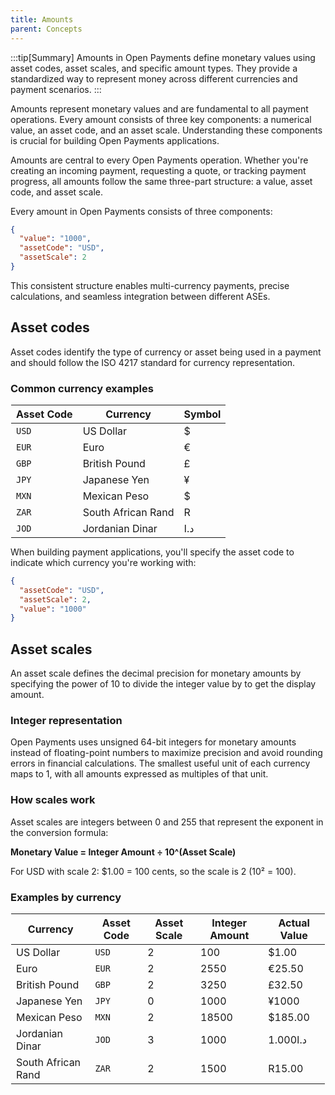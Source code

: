 ```yaml
---
title: Amounts
parent: Concepts
---
```



:::tip[Summary]
Amounts in Open Payments define monetary values using asset codes, asset scales, and specific amount types. They provide a standardized way to represent money across different currencies and payment scenarios.
:::

Amounts represent monetary values and are fundamental to all payment operations. Every amount consists of three key components: a numerical value, an asset code, and an asset scale. Understanding these components is crucial for building Open Payments applications.

Amounts are central to every Open Payments operation. Whether you're creating an incoming payment, requesting a quote, or tracking payment progress, all amounts follow the same three-part structure: a value, asset code, and asset scale.

Every amount in Open Payments consists of three components:

```json
{
  "value": "1000",
  "assetCode": "USD",
  "assetScale": 2
}
```

This consistent structure enables multi-currency payments, precise calculations, and seamless integration between different <Tooltip content="Account servicing entity">ASEs</Tooltip>.

## Asset codes

Asset codes identify the type of currency or asset being used in a payment and should follow the <LinkOut href='https://en.wikipedia.org/wiki/ISO_4217'>ISO 4217</LinkOut> standard for currency representation.

### Common currency examples

<table style='width: auto; margin: 1;'>
  <thead>
    <tr>
      <th>Asset Code</th>
      <th>Currency</th>
      <th>Symbol</th>
    </tr>
  </thead>
  <tbody>
    <tr>
      <td>
        <code>USD</code>
      </td>
      <td>US Dollar</td>
      <td>$</td>
    </tr>
    <tr>
      <td>
        <code>EUR</code>
      </td>
      <td>Euro</td>
      <td>€</td>
    </tr>
    <tr>
      <td>
        <code>GBP</code>
      </td>
      <td>British Pound</td>
      <td>£</td>
    </tr>
    <tr>
      <td>
        <code>JPY</code>
      </td>
      <td>Japanese Yen</td>
      <td>¥</td>
    </tr>
    <tr>
      <td>
        <code>MXN</code>
      </td>
      <td>Mexican Peso</td>
      <td>$</td>
    </tr>
    <tr>
      <td>
        <code>ZAR</code>
      </td>
      <td>South African Rand</td>
      <td>R</td>
    </tr>
    <tr>
      <td>
        <code>JOD</code>
      </td>
      <td>Jordanian Dinar</td>
      <td>د.ا</td>
    </tr>
  </tbody>
</table>

When building payment applications, you'll specify the asset code to indicate which currency you're working with:

```json
{
  "assetCode": "USD",
  "assetScale": 2,
  "value": "1000"
}
```

## Asset scales

An asset scale defines the decimal precision for monetary amounts by specifying the power of 10 to divide the integer value by to get the display amount.

### Integer representation

Open Payments uses unsigned 64-bit integers for monetary amounts instead of floating-point numbers to maximize precision and avoid rounding errors in financial calculations. The smallest useful unit of each currency maps to 1, with all amounts expressed as multiples of that unit.

### How scales work

Asset scales are integers between 0 and 255 that represent the exponent in the conversion formula:

**Monetary Value = Integer Amount ÷ 10^(Asset Scale)**

For USD with scale 2: $1.00 = 100 cents, so the scale is 2 (10² = 100).

### Examples by currency

<table style='width: auto; margin: 1;'>
  <thead>
    <tr>
      <th>Currency</th>
      <th>Asset Code</th>
      <th>Asset Scale</th>
      <th>Integer Amount</th>
      <th>Actual Value</th>
    </tr>
  </thead>
  <tbody>
    <tr>
      <td>US Dollar</td>
      <td>
        <code>USD</code>
      </td>
      <td>2</td>
      <td>100</td>
      <td>$1.00</td>
    </tr>
    <tr>
      <td>Euro</td>
      <td>
        <code>EUR</code>
      </td>
      <td>2</td>
      <td>2550</td>
      <td>€25.50</td>
    </tr>
    <tr>
      <td>British Pound</td>
      <td>
        <code>GBP</code>
      </td>
      <td>2</td>
      <td>3250</td>
      <td>£32.50</td>
    </tr>
    <tr>
      <td>Japanese Yen</td>
      <td>
        <code>JPY</code>
      </td>
      <td>0</td>
      <td>1000</td>
      <td>¥1000</td>
    </tr>
    <tr>
      <td>Mexican Peso</td>
      <td>
        <code>MXN</code>
      </td>
      <td>2</td>
      <td>18500</td>
      <td>$185.00</td>
    </tr>
    <tr>
      <td>Jordanian Dinar</td>
      <td>
        <code>JOD</code>
      </td>
      <td>3</td>
      <td>1000</td>
      <td>د.ا1.000</td>
    </tr>
    <tr>
      <td>South African Rand</td>
      <td>
        <code>ZAR</code>
      </td>
      <td>2</td>
      <td>1500</td>
      <td>R15.00</td>
    </tr>
  </tbody>
</table>
